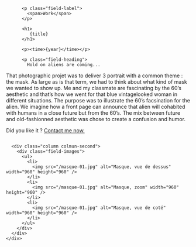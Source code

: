

<Layout class="work" title={title}>
  <main class="region-content work">
    <div class="region">
      <div class="column column-first">
        <div class="field-body">

          <p class="field-label">
            <span>Work</span>
          </p>

          <h1>
             {title}
          </h1>

          <p><time>{year}</time></p>

          <p class="field-heading">
            Hold on aliens are coming...

</p>
That photographic projet was to deliver 3 portrait with a common theme : the mask. 
As large as is that term, we had to think about what kind of mask we wanted to show up.
Me and my classmate are fascinating by the 60’s aesthetic and that’s how we went for that blue vintagelooked woman in different situations. The purpose was to illustrate the 60’s facsination for the alien. 
We imagine how a front page can announce that alien will cohabited with humans in a close future but from the 60’s. 
The mix between future and old-fashionned aesthetic was chose to create a confusion and humor. 
          <p class="field-action">
            Did you like it ?
            <a href="mailto:chiara@mendolia.ch" title="Contact me">
                <span>Contact me now.</span>
            </a>
          </p>
        </div>
      </div>

      <div class="column colmun-second">
        <div class="field-images">
          <ul>
            <li>
              <img src="/masque-01.jpg" alt="Masque, vue de dessus" width="960" height="960" />
            </li>
            <li>
              <img src="/masque-01.jpg" alt="Masque, zoom" width="960" height="960" />
            </li>
            <li>
              <img src="/masque-01.jpg" alt="Masque, vue de coté" width="960" height="960" />
            </li>
          </ul>
        </div>
      </div>
    </div>

  </main>
</Layout>

